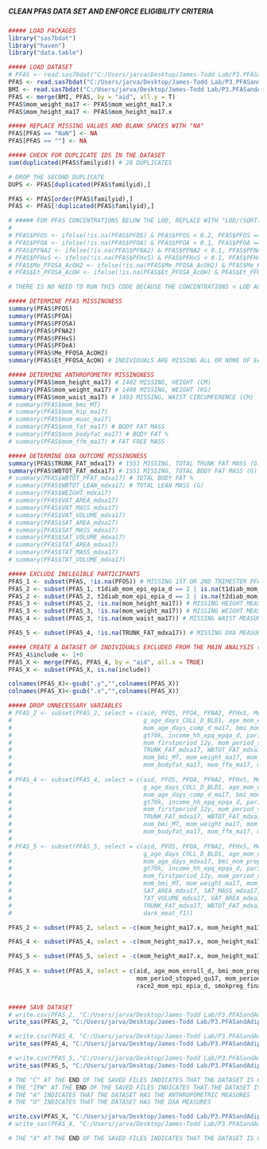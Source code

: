 #####                                                        #####
##### CLEAN PFAS DATA SET AND ENFORCE ELIGIBILITY CRITERIA   #####
#####                                                        #####

```r
##### LOAD PACKAGES
library("sas7bdat")
library("haven")
library("data.table")

```

```r
##### LOAD DATASET
# PFAS <- read.sas7bdat("C:/Users/jarva/Desktop/James-Todd Lab/P3.PFASandAdiposity/Data/ja_062922_4.sas7bdat")
PFAS <- read.sas7bdat("C:/Users/jarva/Desktop/James-Todd Lab/P3.PFASandAdiposity/Data/ja_062922_FFQ.sas7bdat")
BMI <- read.sas7bdat("C:/Users/jarva/Desktop/James-Todd Lab/P3.PFASandAdiposity/Data/ja_071022.sas7bdat")
PFAS <- merge(BMI, PFAS, by = "aid", all.y = T)
PFAS$mom_weight_ma17 <- PFAS$mom_weight_ma17.x
PFAS$mom_height_ma17 <- PFAS$mom_height_ma17.x

##### REPLACE MISSING VALUES AND BLANK SPACES WITH "NA"
PFAS[PFAS == "NaN"] <- NA
PFAS[PFAS == ""] <- NA

```

```r
##### CHECK FOR DUPLICATE IDS IN THE DATASET
sum(duplicated(PFAS$familyid)) # 28 DUPLICATES

# DROP THE SECOND DUPLICATE
DUPS <- PFAS[duplicated(PFAS$familyid),]

PFAS <- PFAS[order(PFAS$familyid),]
PFAS <- PFAS[!duplicated(PFAS$familyid),]

```

```r
# ##### FOR PFAS CONCENTRATIONS BELOW THE LOD, REPLACE WITH "LOD/(SQRT(2))"
# 
# PFAS$PFOS <- ifelse(!is.na(PFAS$PFOS) & PFAS$PFOS < 0.2, PFAS$PFOS == (0.2/(sqrt(2))), PFAS$PFOS)
# PFAS$PFOA <- ifelse(!is.na(PFAS$PFOA) & PFAS$PFOA < 0.1, PFAS$PFOA == (0.1/(sqrt(2))), PFAS$PFOA)
# PFAS$PFNA2 <- ifelse(!is.na(PFAS$PFNA2) & PFAS$PFNA2 < 0.1, PFAS$PFNA2 == (0.1/(sqrt(2))), PFAS$PFNA2)
# PFAS$PFHxS <- ifelse(!is.na(PFAS$PFHxS) & PFAS$PFHxS < 0.1, PFAS$PFHxS == (0.1/(sqrt(2))), PFAS$PFHxS)
# PFAS$Me_PFOSA_AcOH2 <- ifelse(!is.na(PFAS$Me_PFOSA_AcOH2) & PFAS$Me_PFOSA_AcOH2 < 0.1, PFAS$Me_PFOSA_AcOH2 == (0.1/(sqrt(2))), PFAS$Me_PFOSA_AcOH2)
# PFAS$Et_PFOSA_AcOH <- ifelse(!is.na(PFAS$Et_PFOSA_AcOH) & PFAS$Et_PFOSA_AcOH < 0.1, PFAS$Et_PFOSA_AcOH == (0.1/(sqrt(2))), PFAS$Et_PFOSA_AcOH)

# THERE IS NO NEED TO RUN THIS CODE BECAUSE THE CONCENTRATIONS < LOD ALREADY EQUAL LOD/SQRT(2)

```

```r
##### DETERMINE PFAS MISSINGNESS
summary(PFAS$PFOS)
summary(PFAS$PFOA)
summary(PFAS$PFOSA)
summary(PFAS$PFNA2)
summary(PFAS$PFHxS)
summary(PFAS$PFDeA)
summary(PFAS$Me_PFOSA_AcOH2)
summary(PFAS$Et_PFOSA_AcOH) # INDIVIDUALS ARE MISSING ALL OR NONE OF EACH PFAS (N = 473)

##### DETERMINE ANTHROPOMETRY MISSINGNESS
summary(PFAS$mom_height_ma17) # 1402 MISSING, HEIGHT (CM)
summary(PFAS$mom_weight_ma17) # 1408 MISSING, WEIGHT (KG)
summary(PFAS$mom_waist_ma17) # 1403 MISSING, WAIST CIRCUMFERENCE (CM)
# summary(PFAS$mom_bmi_MT) 
# summary(PFAS$mom_hip_ma17) 
# summary(PFAS$mom_muac_ma17) 
# summary(PFAS$mom_fat_ma17) # BODY FAT MASS
# summary(PFAS$mom_bodyfat_ma17) # BODY FAT %
# summary(PFAS$mom_ffm_ma17) # FAT FREE MASS

##### DETERMINE DXA OUTCOME MISSINGNESS
summary(PFAS$TRUNK_FAT_mdxa17) # 1551 MISSING, TOTAL TRUNK FAT MASS (G)
summary(PFAS$WBTOT_FAT_mdxa17) # 1551 MISSING, TOTAL BODY FAT MASS (G)
# summary(PFAS$WBTOT_PFAT_mdxa17) # TOTAL BODY FAT %
# summary(PFAS$WBTOT_LEAN_mdxa17) # TOTAL LEAN MASS (G)
# summary(PFAS$WEIGHT_mdxa17)
# summary(PFAS$VAT_AREA_mdxa17)
# summary(PFAS$VAT_MASS_mdxa17)
# summary(PFAS$VAT_VOLUME_mdxa17)
# summary(PFAS$SAT_AREA_mdxa17)
# summary(PFAS$SAT_MASS_mdxa17)
# summary(PFAS$SAT_VOLUME_mdxa17)
# summary(PFAS$TAT_AREA_mdxa17)
# summary(PFAS$TAT_MASS_mdxa17)
# summary(PFAS$TAT_VOLUME_mdxa17) 

```

```r
##### EXCLUDE INELEGIBLE PARTICIPANTS
PFAS_1 <- subset(PFAS, !is.na(PFOS)) # MISSING 1ST OR 2ND TRIMESTER PFAS DATA (I.E., 22 WEEKS GESTATION)
PFAS_2 <- subset(PFAS_1, t1diab_mom_epi_epia_d == 2 | is.na(t1diab_mom_epi_epia_d)) # HISTORY OF T1 DIABETES
PFAS_2 <- subset(PFAS_2, t2diab_mom_epi_epia_d == 2 | is.na(t2diab_mom_epi_epia_d)) # HISTORY OF T2 DIABETES
PFAS_3 <- subset(PFAS_2, !is.na(mom_height_ma17)) # MISSING HEIGHT MEASUREMENT
PFAS_3 <- subset(PFAS_3, !is.na(mom_weight_ma17)) # MISSING WEIGHT MEASUREMENT 
PFAS_4 <- subset(PFAS_3, !is.na(mom_waist_ma17)) # MISSING WAIST MEASUREMENT  

PFAS_5 <- subset(PFAS_4, !is.na(TRUNK_FAT_mdxa17)) # MISSING DXA MEASURES 

```

```r
##### CREATE A DATASET OF INDIVIDUALS EXCLUDED FROM THE MAIN ANALYSIS (I.E., "PFAS_X")
PFAS_4$include <- 1+0
PFAS_X <- merge(PFAS, PFAS_4, by = "aid", all.x = TRUE)
PFAS_X <- subset(PFAS_X, is.na(include))

colnames(PFAS_X)<-gsub(".y","",colnames(PFAS_X))
colnames(PFAS_X)<-gsub(".x","",colnames(PFAS_X))

```

```r
##### DROP UNNECESSARY VARIABLES
# PFAS_2 <- subset(PFAS_2, select = c(aid, PFOS, PFOA, PFNA2, PFHxS, Me_PFOSA_AcOH2, Et_PFOSA_AcOH,
#                                     g_age_days_COLL_D_BLD1, age_mom_enroll_d, age_days_comp_d_ma17, age_days_mdxa17, 
#                                     mom_age_days_comp_d_ma17, bmi_mom_prepreg_d, race2_mom_epi_epia_d, coll_grad, 
#                                     gt70k, income_hh_epq_epqa_d, parity_d, smokpreg_final_d, married_cohab, 
#                                     mom_firstperiod_12y, mom_period_stopped_qu17, mom_period_ystopped_age_qu17, 
#                                     TRUNK_FAT_mdxa17, WBTOT_FAT_mdxa17, WBTOT_PFAT_mdxa17, WBTOT_LEAN_mdxa17,
#                                     mom_bmi_MT, mom_weight_ma17, mom_height_ma17, mom_waist_ma17, mom_hip_ma17, mom_muac_ma17, 
#                                     mom_bodyfat_ma17, mom_ffm_ma17, mom_fat_ma17, fish_d_f1, dark_meat_f1))
# 
# PFAS_4 <- subset(PFAS_4, select = c(aid, PFOS, PFOA, PFNA2, PFHxS, Me_PFOSA_AcOH2, Et_PFOSA_AcOH,
#                                     g_age_days_COLL_D_BLD1, age_mom_enroll_d, age_days_comp_d_ma17, age_days_mdxa17, 
#                                     mom_age_days_comp_d_ma17, bmi_mom_prepreg_d, race2_mom_epi_epia_d, coll_grad, 
#                                     gt70k, income_hh_epq_epqa_d, parity_d, smokpreg_final_d, married_cohab, 
#                                     mom_firstperiod_12y, mom_period_stopped_qu17, mom_period_ystopped_age_qu17, 
#                                     TRUNK_FAT_mdxa17, WBTOT_FAT_mdxa17, WBTOT_PFAT_mdxa17, WBTOT_LEAN_mdxa17,
#                                     mom_bmi_MT, mom_weight_ma17, mom_height_ma17, mom_waist_ma17, mom_hip_ma17, mom_muac_ma17, 
#                                     mom_bodyfat_ma17, mom_ffm_ma17, mom_fat_ma17, fish_d_f1, dark_meat_f1))
# 
# PFAS_5 <- subset(PFAS_5, select = c(aid, PFOS, PFOA, PFNA2, PFHxS, Me_PFOSA_AcOH2, Et_PFOSA_AcOH,
#                                     g_age_days_COLL_D_BLD1, age_mom_enroll_d, age_days_comp_d_ma17, age_days_mdxa17, 
#                                     mom_age_days_mdxa17, bmi_mom_prepreg_d, race2_mom_epi_epia_d, coll_grad, 
#                                     gt70k, income_hh_epq_epqa_d, parity_d, smokpreg_final_d, married_cohab, 
#                                     mom_firstperiod_12y, mom_period_stopped_qu17, mom_period_ystopped_age_qu17, 
#                                     mom_bmi_MT, mom_weight_ma17, mom_height_ma17, mom_waist_ma17, mom_hip_ma17, mom_muac_ma17,
#                                     SAT_AREA_mdxa17, SAT_MASS_mdxa17, SAT_VOLUME_mdxa17, TAT_AREA_mdxa17, TAT_MASS_mdxa17,
#                                     TAT_VOLUME_mdxa17, VAT_AREA_mdxa17, VAT_MASS_mdxa17, VAT_VOLUME_mdxa17, WEIGHT_mdxa17,
#                                     TRUNK_FAT_mdxa17, WBTOT_FAT_mdxa17, WBTOT_PFAT_mdxa17, WBTOT_LEAN_mdxa17, fish_d_f1, 
#                                     dark_meat_f1))

PFAS_2 <- subset(PFAS_2, select = -c(mom_height_ma17.x, mom_height_ma17.y, mom_weight_ma17.x, mom_weight_ma17.y))

PFAS_4 <- subset(PFAS_4, select = -c(mom_height_ma17.x, mom_height_ma17.y, mom_weight_ma17.x, mom_weight_ma17.y))

PFAS_5 <- subset(PFAS_5, select = -c(mom_height_ma17.x, mom_height_ma17.y, mom_weight_ma17.x, mom_weight_ma17.y))
 
PFAS_X <- subset(PFAS_X, select = c(aid, age_mom_enroll_d, bmi_mom_prepreg_d, coll_grad, gt70k, mom_firstperiod_1,
                                    mom_period_stopped_qu17, mom_periodstopped_age_qu17, married_cohab, pari_d,
                                    race2_mom_epi_epia_d, smokpreg_final_d, fish_d_f1, dark_meat_f1, mod_pre_d, vig_pre_d))


##### SAVE DATASET
# write.csv(PFAS_2, "C:/Users/jarva/Desktop/James-Todd Lab/P3.PFASandAdiposity/Data/PFAS_IPW_C.csv", row.names = T)
write_sas(PFAS_2, "C:/Users/jarva/Desktop/James-Todd Lab/P3.PFASandAdiposity/Data/PFAS_IPW_C.sas7bdat")

# write.csv(PFAS_4, "C:/Users/jarva/Desktop/James-Todd Lab/P3.PFASandAdiposity/Data/PFAS_A_C.csv", row.names = T)
write_sas(PFAS_4, "C:/Users/jarva/Desktop/James-Todd Lab/P3.PFASandAdiposity/Data/PFAS_A_C.sas7bdat")

# write.csv(PFAS_5, "C:/Users/jarva/Desktop/James-Todd Lab/P3.PFASandAdiposity/Data/PFAS_D_C.csv", row.names = T)
write_sas(PFAS_5, "C:/Users/jarva/Desktop/James-Todd Lab/P3.PFASandAdiposity/Data/PFAS_D_C.sas7bdat")

# THE "C" AT THE END OF THE SAVED FILES INDICATES THAT THE DATASET IS CLEAN
# THE "IPW" AT THE END OF THE SAVED FILES INDICATES THAT THE DATASET IS USED FOR IPCW
# THE "A" INDICATES THAT THE DATASET HAS THE ANTHROPOMETRIC MEASURES
# THE "D" INDICATES THAT THE DATASET HAS THE DXA MEASURES

write.csv(PFAS_X, "C:/Users/jarva/Desktop/James-Todd Lab/P3.PFASandAdiposity/Data/PFAS_X.csv", row.names = T)
# write_sas(PFAS_X, "C:/Users/jarva/Desktop/James-Todd Lab/P3.PFASandAdiposity/Data/PFAS_X.sas7bdat")

# THE "X" AT THE END OF THE SAVED FILES INDICATES THAT THE DATASET IS COMPOSED OF EXCLUDED INDIVIDUALS

```

